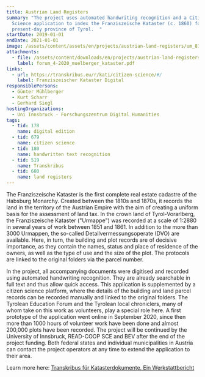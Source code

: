 ```yaml
---
title: Austrian Land Registers
summary: "The project uses automated handwriting recognition and a Citizen
  Science application to index the Franziszeische Kataster (c. 1860) for the
  present-day province of Tyrol.  "
startDate: 2019-01-01
endDate: 2021-01-01
image: /assets/content/assets/en/projects/austrian-land-registers/um_81007_5_clip_k.jpg
attachments:
  - file: /assets/content/downloads/en/projects/austrian-land-registers/attachments/forum_4-2020_muelberger_kataster.pdf
    label: forum_4-2020_muelberger_kataster.pdf
links:
  - url: https://transkribus.eu/r/kati/citizen-science/#/
    label: Franziszeischer Kataster Digital
responsiblePersons:
  - Günter Mühlberger
  - Kurt Scharr
  - Gerhard Siegl
hostingOrganizations:
  - Uni Innsbruck - Forschungszentrum Digital Humanities
tags:
  - tid: 178
    name: digital edition
  - tid: 679
    name: citizen science
  - tid: 180
    name: handwritten text recognition
  - tid: 519
    name: Transkribus
  - tid: 680
    name: land registers
---
```

The Franziszeische Kataster is the first complete real estate cadastre of the Habsburg Monarchy. Created between the 1810s and 1870s, it records the land in the territory of the Austrian Empire with the aim of creating a uniform basis for the assessment of land tax. In the crown land of Tyrol-Vorarlberg, the Franziszeische Kataster ("Urmappe") was recorded at a scale of 1:2880 in several years of work between 1851 and 1861. In addition to the more than 3000 Urmappen, the so-called Detailvermessungsoperate (DVO) are available. Here, in turn, the building and plot records are of decisive importance, as they contain the names, status and place of residence of the owners, as well as the type of use and the size of the plot. The protocols are linked to the original folders via the parcel number.

In the project, all accompanying documents were digitised and recorded using automated handwriting recognition. They are already searchable in full text and thus allow quick access. This application is supplemented by a citizen science platform, where the details of the building and land parcel records can be recorded manually and linked to the original folders. The Tyrolean Education Forum and the Tyrolean local chroniclers, many of whom take on this work as volunteers, play a special role here. A first prototype of the application went online in September 2020, since then more than 1000 hours of volunteer work have been done and almost 200,000 plots have been recorded. The project will be continued by the University of Innsbruck, READ-COOP SCE and BEV after the end of the project funding. Both federal states and individual municipalities in Austria can contact the project operators at any time to extend the application to their area.

Learn more here: [Transkribus für Katasterdokumente. Ein Werkstattbericht](https://dha.acdh.oeaw.ac.at/sites/default/files/forum_4-2020_muelberger_kataster.pdf)
